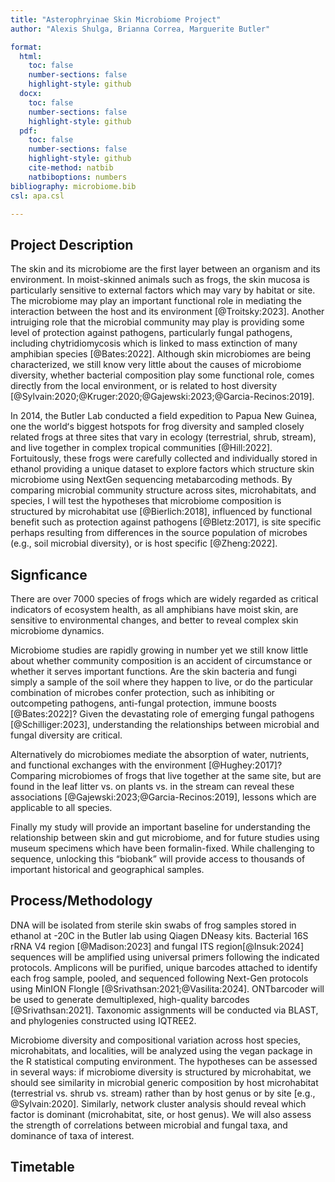 ```yaml
---
title: "Asterophryinae Skin Microbiome Project"
author: "Alexis Shulga, Brianna Correa, Marguerite Butler"

format:
  html:
    toc: false
    number-sections: false
    highlight-style: github
  docx: 
    toc: false
    number-sections: false
    highlight-style: github
  pdf: 
    toc: false
    number-sections: false
    highlight-style: github
    cite-method: natbib
    natbiboptions: numbers
bibliography: microbiome.bib
csl: apa.csl

---
```


## Project Description

The skin and its microbiome are the first layer between an organism and its environment. In moist-skinned animals such as frogs, the skin mucosa is particularly sensitive to external factors which may vary by habitat or site. The microbiome may play an important functional role in mediating the interaction between the host and its environment [@Troitsky:2023]. Another intruiging role that the microbial community may play is providing some level of protection against pathogens, particularly fungal pathogens, including chytridiomycosis which is linked to mass extinction of many amphibian species [@Bates:2022]. Although skin microbiomes are being characterized, we still know very little about the causes of microbiome diversity, whether bacterial composition play some functional role, comes directly from the local environment, or is related to host diversity [@Sylvain:2020;@Kruger:2020;@Gajewski:2023;@Garcia-Recinos:2019].  

In 2014, the Butler Lab conducted a field expedition to Papua New Guinea, one the worldʻs biggest hotspots for frog diversity and sampled closely related frogs at three sites that vary in ecology (terrestrial, shrub, stream), and live together in complex tropical communities [@Hill:2022].  Fortuitously, these frogs were carefully collected and individually stored in ethanol providing a unique dataset to explore factors which structure skin microbiome using NextGen sequencing metabarcoding methods. By comparing microbial community structure across sites, microhabitats, and species, I will test the hypotheses that microbiome composition is structured by microhabitat use [@Bierlich:2018], influenced by functional benefit such as protection against pathogens [@Bletz:2017], is site specific perhaps resulting from differences in the source population of microbes (e.g., soil microbial diversity), or is host specific [@Zheng:2022]. 

## Signficance


There are over 7000 species of frogs which are widely regarded as critical indicators of ecosystem health, as all amphibians have moist skin, are sensitive to environmental changes, and better to reveal complex skin microbiome dynamics. 

Microbiome studies are rapidly growing in number yet we still know little about whether community composition is an accident of circumstance or whether it serves important functions. Are the skin bacteria and fungi simply a sample of the soil where they happen to live, or do the particular combination of microbes confer protection, such as inhibiting or outcompeting pathogens, anti-fungal protection, immune boosts [@Bates:2022]?  Given the devastating role of emerging fungal pathogens [@Schilliger:2023], understanding the relationships between microbial and fungal diversity are critical. 

Alternatively do microbiomes mediate the absorption of water, nutrients, and functional exchanges with the environment [@Hughey:2017]? Comparing microbiomes of frogs that live together at the same site, but are found in the leaf litter vs. on plants vs. in the stream can reveal these associations [@Gajewski:2023;@Garcia-Recinos:2019], lessons which are applicable to all species. 

Finally my study will provide an important baseline for understanding the relationship between skin and gut microbiome, and for future studies using museum specimens which have been formalin-fixed. While challenging to sequence, unlocking this "biobank" will provide access to thousands of important historical and geographical samples. 


## Process/Methodology

DNA will be isolated from sterile skin swabs of frog samples stored in ethanol at -20C in the Butler lab using Qiagen DNeasy kits. Bacterial 16S rRNA V4 region [@Madison:2023] and fungal ITS region[@Insuk:2024] sequences will be amplified using universal primers following the indicated protocols. Amplicons will be purified, unique barcodes attached to identify each frog sample, pooled, and sequenced following Next-Gen protocols using MinION Flongle [@Srivathsan:2021;@Vasilita:2024]. ONTbarcoder will be used to generate demultiplexed, high-quality barcodes [@Srivathsan:2021].  Taxonomic assignments will be conducted via BLAST, and phylogenies constructed using IQTREE2. 

Microbiome diversity and compositional variation across host species, microhabitats, and localities, will be analyzed using the vegan package in the R statistical computing environment. The hypotheses can be assessed in several ways: if microbiome diversity is structured by microhabitat, we should see similarity in microbial generic composition by host microhabitat (terrestrial vs. shrub vs. stream) rather than by host genus or by site [e.g., @Sylvain:2020]. Similarly, network cluster analysis should reveal which factor is dominant (microhabitat, site, or host genus). We will also assess the strength of correlations between microbial and fungal taxa, and dominance of taxa of interest. 


## Timetable





